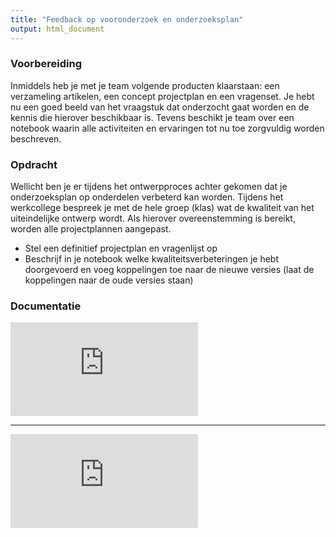 ```yaml
---
title: "Feedback op vooronderzoek en onderzoeksplan"
output: html_document
---
```



### Voorbereiding
Inmiddels heb je met je team volgende producten klaarstaan: een verzameling artikelen, een concept projectplan en een vragenset. Je hebt nu een goed beeld van het vraagstuk dat onderzocht gaat worden en de kennis die hierover beschikbaar is. Tevens beschikt je team over een notebook waarin alle activiteiten en ervaringen tot nu toe zorgvuldig worden beschreven.

### Opdracht
Wellicht ben je er tijdens het ontwerpproces achter gekomen dat je onderzoeksplan op onderdelen verbeterd kan worden. Tijdens het werkcollege bespreek je met de hele groep (klas) wat de kwaliteit van het uiteindelijke ontwerp wordt. Als hierover overeenstemming is bereikt, worden alle projectplannen aangepast.

- Stel een definitief projectplan en vragenlijst op
- Beschrijf in je notebook welke kwaliteitsverbeteringen je hebt doorgevoerd en voeg koppelingen toe naar de nieuwe versies (laat de koppelingen naar de oude versies staan)

### Documentatie

<div class="resp-container">
<iframe class="resp-iframe" src="https://www.youtube.com/embed/KuT2n1w0Ixc" frameborder="0" allow="autoplay; encrypted-media" allowfullscreen></iframe>
</div>
<hr>

<div class="resp-container">
<iframe class="resp-iframe" src="https://www.youtube.com/embed/6ozadM8mTzE" frameborder="0" allow="autoplay; encrypted-media" allowfullscreen></iframe>
</div>